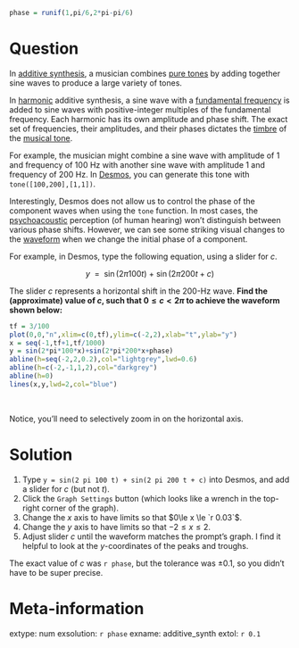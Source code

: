 ```r
phase = runif(1,pi/6,2*pi-pi/6)
```

Question
========

In [additive synthesis](https://en.wikipedia.org/wiki/Additive_synthesis), a musician combines [pure tones](https://en.wikipedia.org/wiki/Pure_tone) by adding together sine waves to produce a large variety of tones.

In [harmonic](https://en.wikipedia.org/wiki/Harmonic_series_(music)#Terminology) additive synthesis, a sine wave with a [fundamental frequency](https://en.wikipedia.org/wiki/Fundamental_frequencybvcvc  ) is added to sine waves with positive-integer multiples of the fundamental frequency. Each harmonic has its own amplitude and phase shift. The exact set of frequencies, their amplitudes, and their phases dictates the [timbre](https://en.wikipedia.org/wiki/Timbre) of the [musical tone](https://en.wikipedia.org/wiki/Musical_tone).

For example, the musician might combine a sine wave with amplitude of 1 and frequency of 100 Hz with another sine wave with amplitude 1 and frequency of 200 Hz. In [Desmos](https://www.desmos.com/calculator), you can generate this tone with `tone([100,200],[1,1])`.

Interestingly, Desmos does not allow us to control the phase of the component waves when using the `tone` function. In most cases, the [psychoacoustic](https://en.wikipedia.org/wiki/Psychoacoustics) perception (of human hearing) won't distinguish between various phase shifts. However, we can see some striking visual changes to the [waveform](https://en.wikipedia.org/wiki/Waveform) when we change the initial phase of a component.

For example, in Desmos, type the following equation, using a slider for $c$.

$$y~~=~~\sin(2\pi100 t)~+~\sin(2\pi 200 t+c)$$

The slider $c$ represents a horizontal shift in the 200-Hz wave. **Find the (approximate) value of $c$, such that $0\le c < 2\pi$ to achieve the waveform shown below:**

```r
tf = 3/100
plot(0,0,"n",xlim=c(0,tf),ylim=c(-2,2),xlab="t",ylab="y")
x = seq(-1,tf+1,tf/1000)
y = sin(2*pi*100*x)+sin(2*pi*200*x+phase)
abline(h=seq(-2,2,0.2),col="lightgrey",lwd=0.6)
abline(h=c(-2,-1,1,2),col="darkgrey")
abline(h=0)
lines(x,y,lwd=2,col="blue")
```
\

Notice, you'll need to selectively zoom in on the horizontal axis.


Solution
========

1. Type `y = sin(2 pi 100 t) + sin(2 pi 200 t + c)` into Desmos, and add a slider for $c$ (but not $t$). 
2. Click the `Graph Settings` button (which looks like a wrench in the top-right corner of the graph).
3. Change the $x$ axis to have limits so that $0\le x \le `r 0.03`$.
4. Change the $y$ axis to have limits so that $-2\le x \le 2$.
5. Adjust slider $c$ until the waveform matches the prompt's graph. I find it helpful to look at the $y$-coordinates of the peaks and troughs.

The exact value of $c$ was `r phase`, but the tolerance was $\pm 0.1$, so you didn't have to be super precise.


Meta-information
============
extype: num
exsolution: `r phase`
exname: additive_synth
extol: `r 0.1`